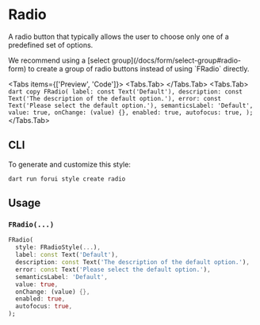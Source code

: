 
# Radio

A radio button that typically allows the user to choose only one of a predefined set of options.

<LinkBadgeGroup>
    <LinkBadge label="API Reference" href="https://pub.dev/documentation/forui/latest/forui.widgets.radio/"/>
</LinkBadgeGroup>

<div className="pb-5">
    <Callout type="info">
        We recommend using a [select group](/docs/form/select-group#radio-form) to create a group of radio buttons instead of using `FRadio` directly.
    </Callout>
</div>

<Tabs items={['Preview', 'Code']}>
  <Tabs.Tab>
    <Widget name='radio' variant='default' query={{}}/>
  </Tabs.Tab>
  <Tabs.Tab>
    ```dart copy
    FRadio(
      label: const Text('Default'),
      description: const Text('The description of the default option.'),
      error: const Text('Please select the default option.'),
      semanticsLabel: 'Default',
      value: true,
      onChange: (value) {},
      enabled: true,
      autofocus: true,
    );
    ```
  </Tabs.Tab>
</Tabs>

## CLI

To generate and customize this style:

```shell copy
dart run forui style create radio
```

## Usage

### `FRadio(...)`

```dart copy
FRadio(
  style: FRadioStyle(...),
  label: const Text('Default'),
  description: const Text('The description of the default option.'),
  error: const Text('Please select the default option.'),
  semanticsLabel: 'Default',
  value: true,
  onChange: (value) {},
  enabled: true,
  autofocus: true,
);
```
